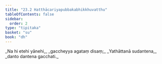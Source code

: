 ```yaml
---
title: "23.2 Hatthācariyapubbakabhikkhuvatthu"
tableOfContents: false
sidebar:
  order: 2
type: "tipitaka"
basket: "su"
book: "dh"
---
```



<DynamicBreadcrumb />

<Division number="323" book="dh">

<Paragraph number="348" type="verses" book="dh">
_Na hi etehi yānehi,_  
_gaccheyya agataṃ disaṃ;_  
_Yathāttanā sudantena,_  
_danto dantena gacchati._
</Paragraph>
</Division>